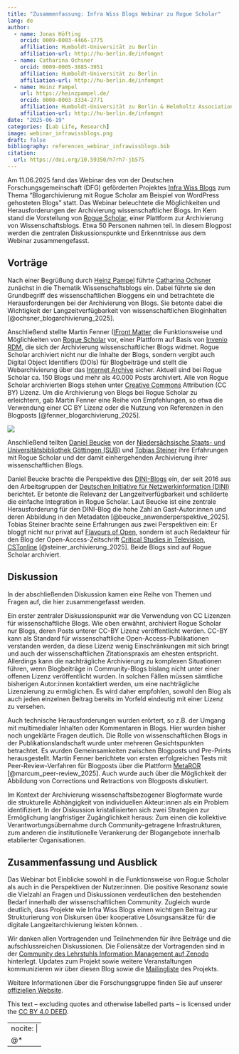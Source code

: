 ```yaml
---
title: "Zusammenfassung: Infra Wiss Blogs Webinar zu Rogue Scholar"
lang: de
author:
  - name: Jonas Höfting
    orcid: 0009-0003-4466-1775
    affiliation: Humboldt-Universität zu Berlin
    affiliation-url: http://hu-berlin.de/infomgnt
  - name: Catharina Ochsner
    orcid: 0009-0005-3885-3951
    affiliation: Humboldt-Universität zu Berlin
    affiliation-url: http://hu-berlin.de/infomgnt
  - name: Heinz Pampel
    url: https://heinzpampel.de/
    orcid: 0000-0003-3334-2771
    affiliation: Humboldt-Universität zu Berlin & Helmholtz Association
    affiliation-url: http://hu-berlin.de/infomgnt
date: "2025-06-19"
categories: [Lab Life, Research]
image: webinar_infrawissblogs.png
draft: false
bibliography: references_webinar_infrawissblogs.bib
citation:
  url: https://doi.org/10.59350/h7rh7-jb575
---
```


Am 11.06.2025 fand das Webinar des von der Deutschen Forschungsgemeinschaft (DFG) geförderten Projektes [Infra Wiss Blogs](https://infrawissblogs.org/) zum Thema “Blogarchivierung mit Rogue Scholar am Beispiel von WordPress gehosteten Blogs” statt. Das Webinar beleuchtete die Möglichkeiten und Herausforderungen der Archivierung wissenschaftlicher Blogs. Im Kern stand die Vorstellung von [Rogue Scholar](https://rogue-scholar.org/), einer Plattform zur Archivierung von Wissenschaftsblogs. Etwa 50 Personen nahmen teil. In diesem Blogpost werden die zentralen Diskussionspunkte und Erkenntnisse aus dem Webinar zusammengefasst.

## Vorträge

Nach einer Begrüßung durch [Heinz Pampel](https://heinzpampel.de/) führte [Catharina Ochsner](https://www.ibi.hu-berlin.de/de/forschung/infomanagement/teaminfomanagement) zunächst in die Thematik Wissenschaftsblogs ein. Dabei führte sie den Grundbegriff des wissenschaftlichen Bloggens ein und betrachtete die Herausforderungen bei der Archivierung von Blogs. Sie betonte dabei die Wichtigkeit der Langzeitverfügbarkeit von wissenschaftlichen Bloginhalten [@ochsner_blogarchivierung_2025].

Anschließend stellte Martin Fenner ([IFront Matter](https://front-matter.io/team) die Funktionsweise und Möglichkeiten von [Rogue Scholar](https://rogue-scholar.org/) vor, einer Plattform auf Basis von [Invenio RDM](https://inveniosoftware.org/products/rdm/), die sich der Archivierung wissenschaftlicher Blogs widmet. Rogue Scholar archiviert nicht nur die Inhalte der Blogs, sondern vergibt auch Digital Object Identifiers (DOIs) für Blogbeiträge und stellt die Webarchivierung über das [Internet Archive](https://archive.org/about/) sicher. Aktuell sind bei Rogue Scholar ca. 150 Blogs und mehr als 40.000 Posts archiviert. Alle von Rogue Scholar archivierten Blogs stehen unter [Creative Commons](https://de.creativecommons.net/start/) Attribution (CC BY) Lizenz. Um die Archivierung von Blogs bei Rogue Scholar zu erleichtern, gab Martin Fenner eine Reihe von Empfehlungen, so etwa die Verwendung einer CC BY Lizenz oder die Nutzung von Referenzen in den Blogposts [@fenner_blogarchivierung_2025].

![](webinar_infrawissblogs.png)\

Anschließend teilten [Daniel Beucke](https://blog.dini.de/EPub_FIS/author/beucked/) von der [Niedersächsische Staats- und Universitätsbibliothek Göttingen (SUB)](https://www02.sub.uni-goettingen.de/sub-aktuell/) und [Tobias Steiner](https://zfmedienwissenschaft.de/archiv/autorin/steiner-tobias) ihre Erfahrungen mit Rogue Scholar und der damit einhergehenden Archivierung ihrer wissenschaftlichen Blogs.

Daniel Beucke brachte die Perspektive des [DINI-Blogs](https://blog.dini.de/EPub_FIS/) ein, der seit 2016 aus den Arbeitsgruppen der [Deutschen Initiative für Netzwerkinformation (DINI)](https://dini.de/) berichtet. Er betonte die Relevanz der Langzeitverfügbarkeit und schilderte die einfache Integration in Rogue Scholar. Laut Beucke ist eine zentrale Herausforderung für den DINI-Blog die hohe Zahl an Gast-Autor:innen und deren Abbildung in den Metadaten [@beucke_anwenderperspektive_2025]. Tobias Steiner brachte seine Erfahrungen aus zwei Perspektiven ein: Er bloggt nicht nur privat auf [Flavours of Open](https://flavoursofopen.science/), sondern ist auch Redakteur für den Blog der Open-Access-Zeitschrift [Critical Studies in Television](https://journals.sagepub.com/home/CST), [CSTonline](https://cstonline.net/) [@steiner_archivierung_2025]. Beide Blogs sind auf Rogue Scholar archiviert.

## Diskussion

In der abschließenden Diskussion kamen eine Reihe von Themen und Fragen auf, die hier zusammengefasst werden.

Ein erster zentraler Diskussionspunkt war die Verwendung von CC Lizenzen für wissenschaftliche Blogs. Wie oben erwähnt, archiviert Rogue Scholar nur Blogs, deren Posts unterer CC-BY Lizenz veröffentlicht werden. CC-BY kann als Standard für wissenschaftliche Open-Access-Publikationen verstanden werden, da diese Lizenz wenig Einschränkungen mit sich bringt und auch der wissenschaftlichen Zitationspraxis am ehesten entspricht. Allerdings kann die nachträgliche Archivierung zu komplexen Situationen führen, wenn Blogbeiträge in Community-Blogs bislang nicht unter einer offenen Lizenz veröffentlicht wurden. In solchen Fällen müssen sämtliche bisherigen Autor:innen kontaktiert werden, um eine nachträgliche Lizenzierung zu ermöglichen. Es wird daher empfohlen, sowohl den Blog als auch jeden einzelnen Beitrag bereits im Vorfeld eindeutig mit einer Lizenz zu versehen.

Auch technische Herausforderungen wurden erörtert, so z.B. der Umgang mit multimedialer Inhalten oder Kommentaren in Blogs. Hier wurden bisher noch ungeklärte Fragen deutlich. Die Rolle von wissenschaftlichen Blogs in der Publikationslandschaft wurde unter mehreren Gesichtspunkten betrachtet. Es wurden Gemeinsamkeiten zwischen Blogposts und Pre-Prints herausgestellt. Martin Fenner berichtete von ersten erfolgreichen Tests mit Peer-Review-Verfahren für Blogposts über die Plattform [MetaROR](https://cms.metaror.org/) [@marcum_peer-review_2025]. Auch wurde auch über die Möglichkeit der Abbildung von Corrections und Retractions von Blogposts diskutiert.

Im Kontext der Archivierung wissenschaftsbezogener Blogformate wurde die strukturelle Abhängigkeit von individuellen Akteur:innen als ein Problem identifiziert. In der Diskussion kristallisierten sich zwei Strategien zur Ermöglichung langfristiger Zugänglichkeit heraus: Zum einen die kollektive Verantwortungsübernahme durch Community-getragene Infrastrukturen, zum anderen die institutionelle Verankerung der Blogangebote innerhalb etablierter Organisationen.

## Zusammenfassung und Ausblick

Das Webinar bot Einblicke sowohl in die Funktionsweise von Rogue Scholar als auch in die Perspektiven der Nutzer:innen. Die positive Resonanz sowie die Vielzahl an Fragen und Diskussionen verdeutlichen den bestehenden Bedarf innerhalb der wissenschaftlichen Community. Zugleich wurde deutlich, dass Projekte wie Infra Wiss Blogs einen wichtigen Beitrag zur Strukturierung von Diskursen über kooperative Lösungsansätze für die digitale Langzeitarchivierung leisten können. .

Wir danken allen Vortragenden und Teilnehmenden für ihre Beiträge und die aufschlussreichen Diskussionen. Die Foliensätze der Vortragenden sind in der [Community des Lehrstuhls Information Management auf Zenodo](https://www.ibi.hu-berlin.de/de/forschung/infomanagement) hinterlegt. Updates zum Projekt sowie weitere Veranstaltungen kommunizieren wir über diesen Blog sowie die [Mailingliste](https://www.listserv.dfn.de/sympa/info/infra-wiss-blogs) des Projekts.

Weitere Informationen über die Forschungsgruppe finden Sie auf unserer [offiziellen Website](http://hu.berlin/infomgnt).

This text – excluding quotes and otherwise labelled parts – is licensed under the [CC BY 4.0 DEED](https://creativecommons.org/licenses/by/4.0/deed.de).

---
nocite: | 
  @*
---
